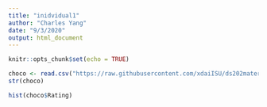 ```yaml
---
title: "inidvidual1"
author: "Charles Yang"
date: "9/3/2020"
output: html_document
---
```


```r
knitr::opts_chunk$set(echo = TRUE)
```


```r
choco <- read.csv("https://raw.githubusercontent.com/xdaiISU/ds202materials/master/hwlabs/data/choco.csv") 
str(choco)
```

```r
hist(choco$Rating)
```


